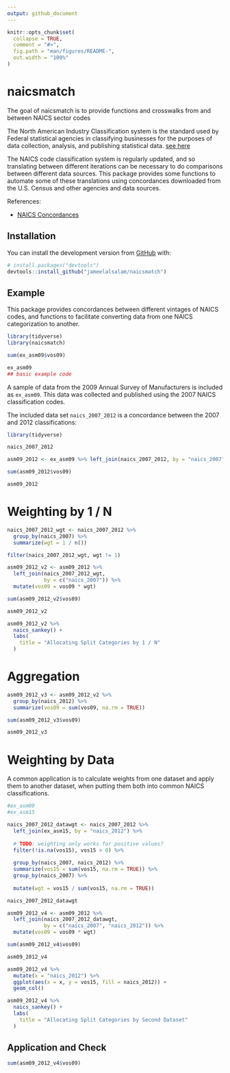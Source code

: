 ```yaml
---
output: github_document
---
```


<!-- README.md is generated from README.Rmd. Please edit that file -->

```r
knitr::opts_chunk$set(
  collapse = TRUE,
  comment = "#>",
  fig.path = "man/figures/README-",
  out.width = "100%"
)
```
# naicsmatch

<!-- badges: start -->
<!-- badges: end -->

The goal of naicsmatch is to provide functions and crosswalks from and between NAICS sector codes

The North American Industry Classification system is the standard used by Federal statistical agencies in classifying businesses for the purposes of data collection, analysis, and publishing statistical data. [see here](https://www.census.gov/eos/www/naics/index.html)

The NAICS code classification system is regularly updated, and so translating between different iterations can be necessary to do comparisons between different data sources. This package provides some functions to automate some of these translations using concordances downloaded from the U.S. Census and other agencies and data sources.

References:

* [NAICS Concordances](https://www.census.gov/eos/www/naics/concordances/concordances.html)


## Installation

You can install the development version from [GitHub](https://github.com/) with:

``` r
# install.packages("devtools")
devtools::install_github("jameelalsalam/naicsmatch")
```
## Example

This package provides concordances between different vintages of NAICS codes, and functions to facilitate converting data from one NAICS categorization to another.

```r
library(tidyverse)
library(naicsmatch)

sum(ex_asm09$vos09)

ex_asm09
## basic example code
```

A sample of data from the 2009 Annual Survey of Manufacturers is included as `ex_asm09`. This data was collected and published using the 2007 NAICS classification codes.

The included data set `naics_2007_2012` is a concordance between the 2007 and 2012 classifications:

```r

library(tidyverse)

naics_2007_2012

```


```r
asm09_2012 <- ex_asm09 %>% left_join(naics_2007_2012, by = "naics_2007")

sum(asm09_2012$vos09)

asm09_2012
```


# Weighting by 1 / N

```r
naics_2007_2012_wgt <- naics_2007_2012 %>%
  group_by(naics_2007) %>%
  summarize(wgt = 1 / n())

filter(naics_2007_2012_wgt, wgt != 1)
```

```r
asm09_2012_v2 <- asm09_2012 %>%
  left_join(naics_2007_2012_wgt, 
            by = c("naics_2007")) %>%
  mutate(vos09 = vos09 * wgt)

sum(asm09_2012_v2$vos09)

asm09_2012_v2
```

```r
asm09_2012_v2 %>%
  naics_sankey() +
  labs(
    title = "Allocating Split Categories by 1 / N"
  )
```


# Aggregation

```r

asm09_2012_v3 <- asm09_2012_v2 %>%
  group_by(naics_2012) %>%
  summarize(vos09 = sum(vos09, na.rm = TRUE))

sum(asm09_2012_v3$vos09)

asm09_2012_v3
```

# Weighting by Data

A common application is to calculate weights from one dataset and apply them to another dataset, when putting them both into common NAICS classifications.

```r
#ex_asm09
#ex_asm15

naics_2007_2012_datawgt <- naics_2007_2012 %>%
  left_join(ex_asm15, by = "naics_2012") %>%
  
  # TODO: weighting only works for positive values?
  filter(!is.na(vos15), vos15 > 0) %>%
  
  group_by(naics_2007, naics_2012) %>%
  summarize(vos15 = sum(vos15, na.rm = TRUE)) %>%
  group_by(naics_2007) %>%
  
  mutate(wgt = vos15 / sum(vos15, na.rm = TRUE))

naics_2007_2012_datawgt
```

```r
asm09_2012_v4 <- asm09_2012 %>%
  left_join(naics_2007_2012_datawgt, 
            by = c("naics_2007", "naics_2012")) %>%
  mutate(vos09 = vos09 * wgt)

sum(asm09_2012_v4$vos09)

asm09_2012_v4
```

```r
asm09_2012_v4 %>%
  mutate(x = "naics_2012") %>%
  ggplot(aes(x = x, y = vos15, fill = naics_2012)) +
  geom_col()

asm09_2012_v4 %>%
  naics_sankey() +
  labs(
    title = "Allocating Split Categories by Second Dataset"
  )
```



## Application and Check

```r

sum(asm09_2012_v4$vos09)

```

